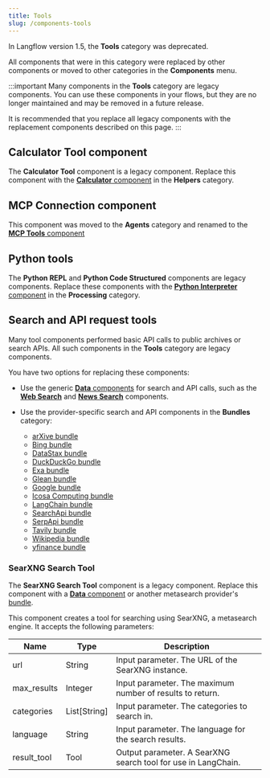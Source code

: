 ```yaml
---
title: Tools
slug: /components-tools
---
```


In Langflow version 1.5, the **Tools** category was deprecated.

All components that were in this category were replaced by other components or moved to other categories in the **Components** menu.

:::important
Many components in the **Tools** category are legacy components.
You can use these components in your flows, but they are no longer maintained and may be removed in a future release.

It is recommended that you replace all legacy components with the replacement components described on this page.
:::

## Calculator Tool component

The **Calculator Tool** component is a legacy component.
Replace this component with the [**Calculator** component](/components-helpers#calculator) in the **Helpers** category.

## MCP Connection component

This component was moved to the **Agents** category and renamed to the [**MCP Tools** component](/components-agents#mcp-connection)

## Python tools

The **Python REPL** and **Python Code Structured** components are legacy components.
Replace these components with the [**Python Interpreter** component](/components-processing#python-interpreter) in the **Processing** category.

## Search and API request tools

Many tool components performed basic API calls to public archives or search APIs.
All such components in the **Tools** category are legacy components.

You have two options for replacing these components:

* Use the generic [**Data** components](/components-data) for search and API calls, such as the [**Web Search**](/components-data#web-search) and [**News Search**](/components-data#news-search) components.

* Use the provider-specific search and API components in the **Bundles** category:
    * [arXive bundle](/bundles-arxiv)
    * [Bing bundle](/bundles-bing)
    * [DataStax bundle](/bundles-datastax)
    * [DuckDuckGo bundle](/bundles-duckduckgo)
    * [Exa bundle](/bundles-exa)
    * [Glean bundle](/bundles-glean)
    * [Google bundle](/bundles-google)
    * [Icosa Computing bundle](/bundles-icosacomputing)
    * [LangChain bundle](/bundles-langchain)
    * [SearchApi bundle](/bundles-searchapi)
    * [SerpApi bundle](/bundles-serpapi)
    * [Tavily bundle](/bundles-talivy)
    * [Wikipedia bundle](/bundles-wikipedia)
    * [yfinance bundle](/bundles-yfinance)

### SearXNG Search Tool

The **SearXNG Search Tool** component is a legacy component.
Replace this component with a [**Data** component](/components-data) or another metasearch provider's [bundle](/components-bundle-components).

This component creates a tool for searching using SearXNG, a metasearch engine.
It accepts the following parameters:

| Name | Type | Description |
|------|------|-------------|
| url | String | Input parameter. The URL of the SearXNG instance. |
| max_results | Integer | Input parameter. The maximum number of results to return. |
| categories | List[String] | Input parameter. The categories to search in. |
| language | String | Input parameter. The language for the search results. |
| result_tool | Tool | Output parameter. A SearXNG search tool for use in LangChain. |